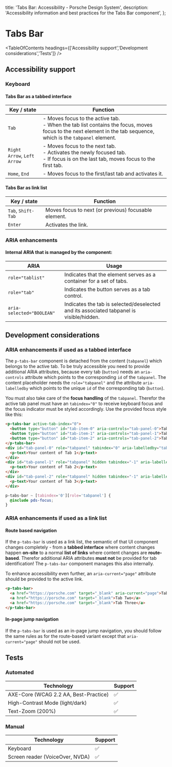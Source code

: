 
  title: 'Tabs Bar: Accessibility - Porsche Design System',
  description: 'Accessibility information and best practices for the Tabs Bar component',
};

# Tabs Bar <ComponentStatus tagName="p-tabs-bar"></ComponentStatus>

<TableOfContents headings={['Accessibility support','Development considerations','Tests']} />

## Accessibility support

### Keyboard

#### Tabs Bar as a tabbed interface

| Key / state                 | Function                                                                                                                                                            |
| --------------------------- | ------------------------------------------------------------------------------------------------------------------------------------------------------------------- |
| `Tab`                       | - Moves focus to the active tab.<br/> - When the tab list contains the focus, moves focus to the next element in the tab sequence, which is the `tabpanel` element. |
| `Right Arrow`, `Left Arrow` | - Moves focus to the next tab.<br/> - Activates the newly focused tab.<br/> - If focus is on the last tab, moves focus to the first tab.                            |
| `Home`, `End`               | - Moves focus to the first/last tab and activates it.                                                                                                               |

#### Tabs Bar as link list

| Key / state        | Function                                             |
| ------------------ | ---------------------------------------------------- |
| `Tab`, `Shift-Tab` | Moves focus to next (or previous) focusable element. |
| `Enter`            | Activates the link.                                  |

### ARIA enhancements

#### Internal **ARIA** that is managed by the component:

| ARIA                      | Usage                                                                                   |
| ------------------------- | --------------------------------------------------------------------------------------- |
| `role="tablist"`          | Indicates that the element serves as a container for a set of tabs.                     |
| `role="tab"`              | Indicates the button serves as a tab control.                                           |
| `aria-selected="BOOLEAN"` | Indicates the tab is selected/deselected and its associated tabpanel is visible/hidden. |

## Development considerations

### ARIA enhancements if used as a tabbed interface

The `p-tabs-bar` component is detached from the content (`tabpanel`) which belongs to the active tab. To be truly
accessible you need to provide additional ARIA attributes, because every tab (`button`) needs an `aria-controls`
attribute which points to the corresponding `id` of the `tabpanel`. The content placeholder needs the `role="tabpanel"`
and the attribute `aria-labelledby` which points to the unique `id` of the corresponding tab (`button`).

You must also take care of the **focus handling** of the `tabpanel`. Therefor the active tab panel must have an
`tabindex="0"` to receive keyboard focus and the focus indicator must be styled accordingly. Use the provided focus
style like this:

```html
<p-tabs-bar active-tab-index="0">
  <button type="button" id="tab-item-0" aria-controls="tab-panel-0">Tab One</button>
  <button type="button" id="tab-item-1" aria-controls="tab-panel-1">Tab Two</button>
  <button type="button" id="tab-item-2" aria-controls="tab-panel-2">Tab Three</button>
</p-tabs-bar>
<div id="tab-panel-0" role="tabpanel" tabindex="0" aria-labelledby="tab-item-0">
  <p-text>Your content of Tab 1</p-text>
</div>
<div id="tab-panel-1" role="tabpanel" hidden tabindex="-1" aria-labelledby="tab-item-1">
  <p-text>Your content of Tab 2</p-text>
</div>
<div id="tab-panel-2" role="tabpanel" hidden tabindex="-1" aria-labelledby="tab-item-2">
  <p-text>Your content of Tab 3</p-text>
</div>
```

```scss
p-tabs-bar ~ [tabindex='0'][role='tabpanel'] {
  @include pds-focus;
}
```

### ARIA enhancements if used as a link list

#### Route based navigation

If the `p-tabs-bar` is used as a link list, the semantic of that UI component changes completely - from a **tabbed
interface** where content changes happen **on-site** to a normal **list of links** where content changes are
**route-based**. Therefor additional ARIA attributes **must not** be provided for tab identification! The `p-tabs-bar`
component manages this also internally.

To enhance accessibility even further, an `aria-current="page"` attribute should be provided to the active link.

```html
<p-tabs-bar>
  <a href="https://porsche.com" target="_blank" aria-current="page">Tab One</a>
  <a href="https://porsche.com" target="_blank">Tab Two</a>
  <a href="https://porsche.com" target="_blank">Tab Three</a>
</p-tabs-bar>
```

#### In-page jump navigation

If the `p-tabs-bar` is used as an in-page jump navigation, you should follow the same rules as for the route-based
variant except that `aria-current="page"` should not be used.

## Tests

### Automated

| Technology                            | Support |
| ------------------------------------- | ------- |
| AXE-Core (WCAG 2.2 AA, Best-Practice) | ✅      |
| High-Contrast Mode (light/dark)       | ✅      |
| Text-Zoom (200%)                      | ✅      |

### Manual

| Technology                      | Support |
| ------------------------------- | ------- |
| Keyboard                        | ✅      |
| Screen reader (VoiceOver, NVDA) | ✅      |
